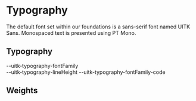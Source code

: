 
<Meta title="Documentation/Styles and Theming/Foundations/Typography" />

# Typography

The default font set within our foundations is a sans-serif font named UITK Sans. Monospaced text is presented using PT Mono.

## Typography

<Canvas>
  <Story name="Typography">
    <TextBlock
      lineHeight="--uitk-text-lineHeight"
      fontFamily="--uitk-typography-fontFamily"
    />
    <DocGrid textExample={true}>
      <BlankBlockCell />
      <BlankBlockCode>--uitk-typography-fontFamily</BlankBlockCode>
    </DocGrid>
    <div style={{ padding: "20px" }} />
    <TextBlock
      lineHeight="--uitk-text-lineHeight"
      fontFamily="--uitk-typography-fontFamily-code"
    />
    <DocGrid textExample={true}>
      <BlankBlockCell />
      <BlankBlockCode>--uitk-typography-lineHeight</BlankBlockCode>
      <BlankBlockCode>--uitk-typography-fontFamily-code</BlankBlockCode>
    </DocGrid>
  </Story>
</Canvas>

## Weights

<Canvas>
  <Story name="Weights">
    <DocGrid>
      <FontWeightBlock fontWeight="--uitk-typography-fontWeight-light" />
      <FontWeightBlock fontWeight="--uitk-typography-fontWeight-regular" />
      <FontWeightBlock fontWeight="--uitk-typography-fontWeight-medium" />
      <FontWeightBlock fontWeight="--uitk-typography-fontWeight-semiBold" />
      <FontWeightBlock fontWeight="--uitk-typography-fontWeight-bold" />
      <FontWeightBlock fontWeight="--uitk-typography-fontWeight-extraBold" />
    </DocGrid>
  </Story>
</Canvas>
